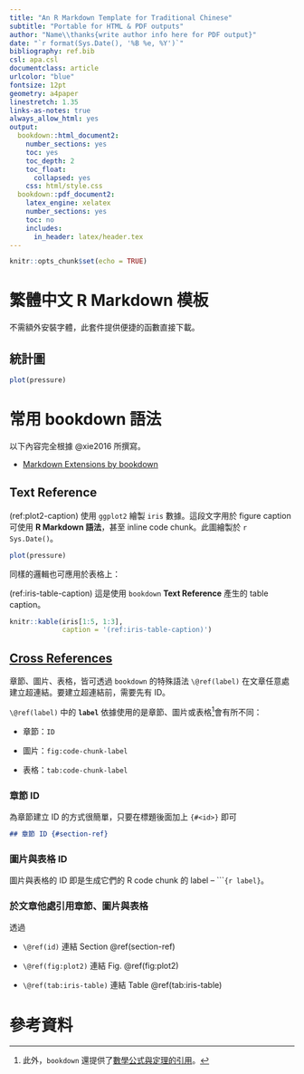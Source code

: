 ```yaml
---
title: "An R Markdown Template for Traditional Chinese"
subtitle: "Portable for HTML & PDF outputs"
author: "Name\\thanks{write author info here for PDF output}"
date: "`r format(Sys.Date(), '%B %e, %Y')`"
bibliography: ref.bib
csl: apa.csl
documentclass: article
urlcolor: "blue"
fontsize: 12pt 
geometry: a4paper
linestretch: 1.35
links-as-notes: true
always_allow_html: yes
output:
  bookdown::html_document2:
    number_sections: yes
    toc: yes
    toc_depth: 2
    toc_float:
      collapsed: yes
    css: html/style.css
  bookdown::pdf_document2:
    latex_engine: xelatex
    number_sections: yes
    toc: no
    includes:
      in_header: latex/header.tex
---
```


```r
knitr::opts_chunk$set(echo = TRUE)
```

# 繁體中文 R Markdown 模板

不需額外安裝字體，此套件提供便捷的函數直接下載。

## 統計圖

```r
plot(pressure)
```



# 常用 bookdown 語法

以下內容完全根據 @xie2016 所撰寫。

- [Markdown Extensions by bookdown](https://bookdown.org/yihui/bookdown/markdown-extensions-by-bookdown.html)

## Text Reference {#text-ref}

(ref:plot2-caption) 使用 `ggplot2` 繪製 `iris` 數據。這段文字用於 figure caption 可使用 **R Markdown 語法**，甚至 inline code chunk。此圖繪製於 `r Sys.Date()`。

```r
plot(pressure)
```


同樣的邏輯也可應用於表格上：

(ref:iris-table-caption) 這是使用 `bookdown` **Text Reference** 產生的 table caption。

```r
knitr::kable(iris[1:5, 1:3],
             caption = '(ref:iris-table-caption)')
```



## [Cross References](https://bookdown.org/yihui/bookdown/cross-references.html)

章節、圖片、表格，皆可透過 `bookdown` 的特殊語法 `\@ref(label)` 在文章任意處建立超連結。要建立超連結前，需要先有 ID。

`\@ref(label)` 中的 **`label`** 依據使用的是章節、圖片或表格[^reference]會有所不同：

- 章節：`ID`

- 圖片：`fig:code-chunk-label`

- 表格：`tab:code-chunk-label`


### 章節 ID {#section-ref}

為章節建立 ID 的方式很簡單，只要在標題後面加上 `{#<id>}` 即可

```markdown
## 章節 ID {#section-ref}
```

### 圖片與表格 ID {#table-fig-ref}

圖片與表格的 ID 即是生成它們的 R code chunk 的 label -- ````{r label}`。


### 於文章他處引用章節、圖片與表格

透過 

- `\@ref(id)` 連結 Section \@ref(section-ref)

- `\@ref(fig:plot2)` 連結 Fig. \@ref(fig:plot2)

- `\@ref(tab:iris-table)` 連結 Table \@ref(tab:iris-table)


# 參考資料 {- #references}



[^reference]: 此外，`bookdown` 還提供了[數學公式與定理的引用](https://bookdown.org/yihui/bookdown/markdown-extensions-by-bookdown.html#equations)。
